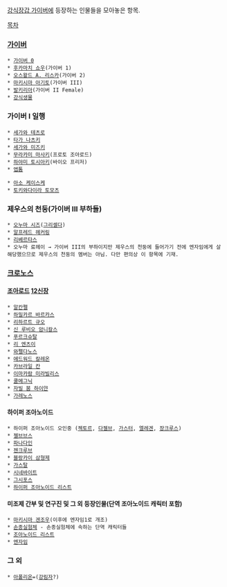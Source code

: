 [[강식장갑 가이버]]에 등장하는 인물들을 모아놓은 항목.

[[목차]]

=== [[가이버]] ===
 * [[가이버 0]]
 * [[후카마치 쇼우]](가이버 1)
 * [[오스왈드 A. 리스카]](가이버 2)
 * [[마키시마 아기토]](가이버 III)
 * [[발키리아]](가이버 II Female)
 * [[강식생물]]

=== 가이버 I 일행 ===
 * [[세가와 테츠로]]
 * [[타가 나츠키]]
 * [[세가와 미즈키]]
 * [[무라카미 마사키]](프로토 조아로드)
 * [[하야미 토시아키]](바이오 프리저)
 * [[엡톰]]

 * [[아소 케이스케]]
 * [[토키와다이라 토모츠]]

=== 제우스의 천둥(가이버 III 부하들) ===
 * [[오누마 시즈]]([[그리셀다]])
 * [[알프레드 헤커링]]
 * [[리베르타스]]
 * 오누마 료헤이 → 가이버 III의 부하이지만 제우스의 천둥에 들어가기 전에 엔자임에게 살해당했으므로 제우스의 천둥의 멤버는 아님. 다만 편의상 이 항목에 기재.

=== [[크로노스]] ===
==== [[조아로드]] [[12신장]] ====
 * [[알칸펠]]
 * [[하밀카르 바르카스]]
 * [[리하르트 규오]]
 * [[신 루비오 암니칼스]]
 * [[푸르크슈탈]]
 * [[리 엔츠이]]
 * [[와펠다노스]]
 * [[에드워드 칼레온]]
 * [[카브라일 칸]]
 * [[이마카람 미라빌리스]]
 * [[쿨메그닉]]
 * [[자빌 붐 하이얀]]
 * [[가레노스]]

==== 하이퍼 조아노이드 ====
 * 하이퍼 조아노이드 오인중 ([[젝토르]], [[다젤브]], [[가스터]], [[엘레겐]], [[장크루스]])
 * [[젤브브스]]
 * [[파나다인]]
 * [[젠크루브]]
 * [[블랑카이 삼형제]]
 * [[가스탈]]
 * [[시네바이트]]
 * [[그시포스]]
 * [[하이퍼 조아노이드 리스트]]

==== 미조제 간부 및 연구진 및 그 외 등장인물(단역 조아노이드 캐릭터 포함) ====
 * [[마키시마 겐조우]](이후에 엔자임1로 개조)
 * [[손종실험체]] - 손종실험체에 속하는 단역 캐릭터들
 * [[조아노이드 리스트]]
 * [[엔자임]]

=== 그 외 ===
 * [[아폴리온]]=([[강림자]]?)

